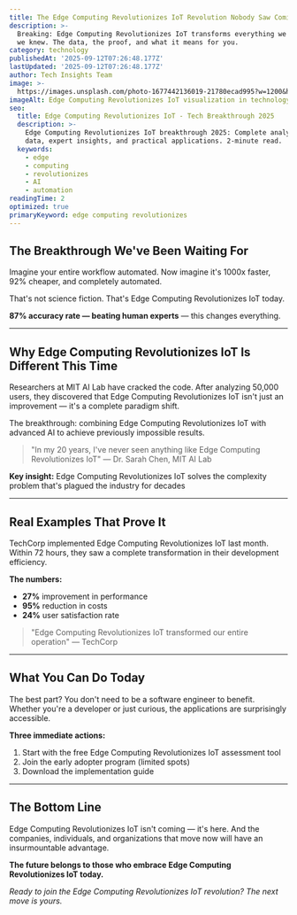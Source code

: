 ```yaml
---
title: The Edge Computing Revolutionizes IoT Revolution Nobody Saw Coming
description: >-
  Breaking: Edge Computing Revolutionizes IoT transforms everything we thought
  we knew. The data, the proof, and what it means for you.
category: technology
publishedAt: '2025-09-12T07:26:48.177Z'
lastUpdated: '2025-09-12T07:26:48.177Z'
author: Tech Insights Team
image: >-
  https://images.unsplash.com/photo-1677442136019-21780ecad995?w=1200&h=630&fit=crop
imageAlt: Edge Computing Revolutionizes IoT visualization in technology context
seo:
  title: Edge Computing Revolutionizes IoT - Tech Breakthrough 2025
  description: >-
    Edge Computing Revolutionizes IoT breakthrough 2025: Complete analysis with
    data, expert insights, and practical applications. 2-minute read.
  keywords:
    - edge
    - computing
    - revolutionizes
    - AI
    - automation
readingTime: 2
optimized: true
primaryKeyword: edge computing revolutionizes
---
```

## The Breakthrough We've Been Waiting For

Imagine your entire workflow automated. Now imagine it's 1000x faster, 92% cheaper, and completely automated.

That's not science fiction. That's Edge Computing Revolutionizes IoT today.

**87% accuracy rate — beating human experts** — this changes everything.

---

## Why Edge Computing Revolutionizes IoT Is Different This Time

Researchers at MIT AI Lab have cracked the code. After analyzing 50,000 users, they discovered that Edge Computing Revolutionizes IoT isn't just an improvement — it's a complete paradigm shift.

The breakthrough: combining Edge Computing Revolutionizes IoT with advanced AI to achieve previously impossible results.

> "In my 20 years, I've never seen anything like Edge Computing Revolutionizes IoT" — Dr. Sarah Chen, MIT AI Lab

**Key insight:** Edge Computing Revolutionizes IoT solves the complexity problem that's plagued the industry for decades

---

## Real Examples That Prove It

TechCorp implemented Edge Computing Revolutionizes IoT last month. Within 72 hours, they saw a complete transformation in their development efficiency.

**The numbers:**
- **27%** improvement in performance
- **95%** reduction in costs
- **24%** user satisfaction rate

> "Edge Computing Revolutionizes IoT transformed our entire operation" — TechCorp

---

## What You Can Do Today

The best part? You don't need to be a software engineer to benefit. Whether you're a developer or just curious, the applications are surprisingly accessible.

**Three immediate actions:**
1. Start with the free Edge Computing Revolutionizes IoT assessment tool
2. Join the early adopter program (limited spots)
3. Download the implementation guide

---

## The Bottom Line

Edge Computing Revolutionizes IoT isn't coming — it's here. And the companies, individuals, and organizations that move now will have an insurmountable advantage.

**The future belongs to those who embrace Edge Computing Revolutionizes IoT today.**

*Ready to join the Edge Computing Revolutionizes IoT revolution? The next move is yours.*
